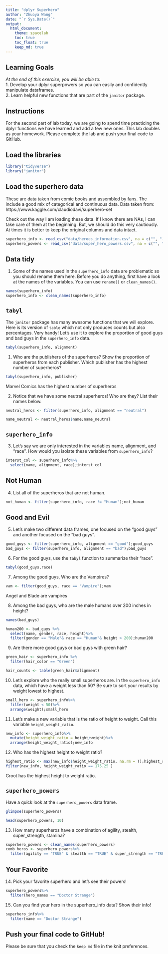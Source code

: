 ```yaml
---
title: "dplyr Superhero"
author: "Zhuoya Wang"
date: "`r Sys.Date()`"
output:
  html_document: 
    theme: spacelab
    toc: true
    toc_float: true
    keep_md: true
---
```


## Learning Goals  
*At the end of this exercise, you will be able to:*    
1. Develop your dplyr superpowers so you can easily and confidently manipulate dataframes.  
2. Learn helpful new functions that are part of the `janitor` package.  

## Instructions
For the second part of lab today, we are going to spend time practicing the dplyr functions we have learned and add a few new ones. This lab doubles as your homework. Please complete the lab and push your final code to GitHub.  

## Load the libraries
```r
library("tidyverse")
library("janitor")
```

## Load the superhero data
These are data taken from comic books and assembled by fans. The include a good mix of categorical and continuous data.  Data taken from: https://www.kaggle.com/claudiodavi/superhero-set  

Check out the way I am loading these data. If I know there are NAs, I can take care of them at the beginning. But, we should do this very cautiously. At times it is better to keep the original columns and data intact.  
```r
superhero_info <- read_csv("data/heroes_information.csv", na = c("", "-99", "-"))
superhero_powers <- read_csv("data/super_hero_powers.csv", na = c("", "-99", "-"))
```

## Data tidy
1. Some of the names used in the `superhero_info` data are problematic so you should rename them here. Before you do anything, first have a look at the names of the variables. You can use `rename()` or `clean_names()`.    

```r
names(superhero_info)
superhero_info <- clean_names(superhero_info)

```



## `tabyl`
The `janitor` package has many awesome functions that we will explore. Here is its version of `table` which not only produces counts but also percentages. Very handy! Let's use it to explore the proportion of good guys and bad guys in the `superhero_info` data.  
```r
tabyl(superhero_info, alignment)
```


1. Who are the publishers of the superheros? Show the proportion of superheros from each publisher. Which publisher has the highest number of superheros?  

```r
tabyl(superhero_info, publisher)
```

Marvel Comics has the highest number of superheros

2. Notice that we have some neutral superheros! Who are they? List their names below.  
```r
neutral_heros <- filter(superhero_info, alignment == "neutral")

name_neutral <- neutral_heros$name;name_neutral
```


## `superhero_info`
3. Let's say we are only interested in the variables name, alignment, and "race". How would you isolate these variables from `superhero_info`?

```r
interst_col <- superhero_info%>%
  select(name, alignment, race);interst_col
```


## Not Human
4. List all of the superheros that are not human.

```r

not_human <- filter(superhero_info, race != "Human");not_human

```



## Good and Evil
5. Let's make two different data frames, one focused on the "good guys" and another focused on the "bad guys".

```r
good_guys <- filter(superhero_info, alignment == "good");good_guys
bad_guys <- filter(superhero_info, alignment == "bad");bad_guys
```



6. For the good guys, use the `tabyl` function to summarize their "race".

```r
tabyl(good_guys,race)
```



7. Among the good guys, Who are the Vampires?
```r
vam <- filter(good_guys, race == "Vampire");vam
```

Angel and Blade are vampires


8. Among the bad guys, who are the male humans over 200 inches in height?
```r
names(bad_guys)
```


```r
human200 <- bad_guys %>%
  select(name, gender, race, height)%>%
  filter(gender == "Male"& race == "Human"& height > 200);human200
```


9. Are there more good guys or bad guys with green hair?  

```r
green_hair <- superhero_info %>%
  filter(hair_color == "Green")

hair_counts <- table(green_hair$alignment)

```


10. Let's explore who the really small superheros are. In the `superhero_info` data, which have a weight less than 50? Be sure to sort your results by weight lowest to highest.  


```r
small_hero <- superhero_info%>%
  filter(weight < 50)%>%
  arrange(weight);small_hero
```


11. Let's make a new variable that is the ratio of height to weight. Call this variable `height_weight_ratio`.    

```r
new_info <- superhero_info%>%
  mutate(height_weight_ratio = height/weight)%>%
  arrange(height_weight_ratio);new_info
```



12. Who has the highest height to weight ratio? 

```r
highest_ratio <- max(new_info$height_weight_ratio, na.rm = T);highest_ratio
filter(new_info, height_weight_ratio == 175.25 )

```
Groot has the highest height to weight ratio.



## `superhero_powers`
Have a quick look at the `superhero_powers` data frame.

```r
glimpse(superhero_powers)

```

```r
head(superhero_powers, 10)
```



13. How many superheros have a combination of agility, stealth, super_strength, stamina?

```r

superhero_powers <- clean_names(superhero_powers)
comb_heros <- superhero_powers%>%
  filter(agility == "TRUE" & stealth == "TRUE" & super_strength == "TRUE");comb_heros

```


## Your Favorite
14. Pick your favorite superhero and let's see their powers! 

```r
superhero_powers%>%
  filter(hero_names == "Doctor Strange")
```

15. Can you find your hero in the superhero_info data? Show their info!  

```r
superhero_info%>%
  filter(name == "Doctor Strange")
```

## Push your final code to GitHub!
Please be sure that you check the `keep md` file in the knit preferences.  